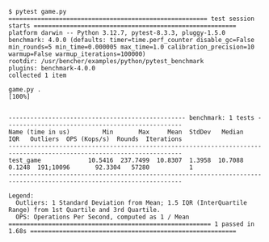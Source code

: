 ```
$ pytest game.py
======================================================= test session starts ========================================================
platform darwin -- Python 3.12.7, pytest-8.3.3, pluggy-1.5.0
benchmark: 4.0.0 (defaults: timer=time.perf_counter disable_gc=False min_rounds=5 min_time=0.000005 max_time=1.0 calibration_precision=10 warmup=False warmup_iterations=100000)
rootdir: /usr/bencher/examples/python/pytest_benchmark
plugins: benchmark-4.0.0
collected 1 item                                                                                                                   

game.py .                                                                                                                    [100%]


------------------------------------------------- benchmark: 1 tests -------------------------------------------------
Name (time in us)         Min       Max     Mean  StdDev   Median     IQR   Outliers  OPS (Kops/s)  Rounds  Iterations
----------------------------------------------------------------------------------------------------------------------
test_game             10.5416  237.7499  10.8307  1.3958  10.7088  0.1248  191;10096       92.3304   57280           1
----------------------------------------------------------------------------------------------------------------------

Legend:
  Outliers: 1 Standard Deviation from Mean; 1.5 IQR (InterQuartile Range) from 1st Quartile and 3rd Quartile.
  OPS: Operations Per Second, computed as 1 / Mean
======================================================== 1 passed in 1.68s =========================================================

```
